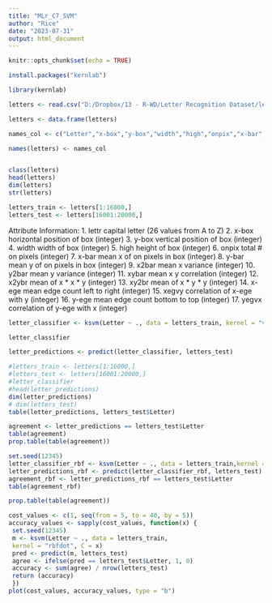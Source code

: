 ```yaml
---
title: "MLr_C7_SVM"
author: "Rice"
date: "2023-07-31"
output: html_document
---
```


```r
knitr::opts_chunk$set(echo = TRUE)
```

```r
install.packages("kernlab")
```

```r
library(kernlab)
```



```r
letters <- read.csv("D:/Dropbox/13 - R-WD/Letter Recognition Dataset/letter-recognition.csv",header=FALSE,stringsAsFactors = TRUE)

letters <- data.frame(letters)

names_col <- c("Letter","x-box","y-box","width","high","onpix","x-bar","y-bar","x2bar","y2bar","xybar","x2ybr","xy2br","x-ege","xegvy","y-evx","yegvx")

names(letters) <- names_col


class(letters)
head(letters)
dim(letters)
str(letters)
```
```r
letters_train <- letters[1:16000,]
letters_test <- letters[16001:20000,]
```
Attribute Information:
	 1.	lettr	capital letter	(26 values from A to Z)
	 2.	x-box	horizontal position of box	(integer)
	 3.	y-box	vertical position of box	(integer)
	 4.	width	width of box			(integer)
	 5.	high 	height of box			(integer)
	 6.	onpix	total # on pixels		(integer)
	 7.	x-bar	mean x of on pixels in box	(integer)
	 8.	y-bar	mean y of on pixels in box	(integer)
	 9.	x2bar	mean x variance			(integer)
	10.	y2bar	mean y variance			(integer)
	11.	xybar	mean x y correlation		(integer)
	12.	x2ybr	mean of x * x * y		(integer)
	13.	xy2br	mean of x * y * y		(integer)
	14.	x-ege	mean edge count left to right	(integer)
	15.	xegvy	correlation of x-ege with y	(integer)
	16.	y-ege	mean edge count bottom to top	(integer)
	17.	yegvx	correlation of y-ege with x	(integer)
	
```r


letter_classifier <- ksvm(Letter ~ ., data = letters_train, kernel = "vanilladot")

letter_classifier

```
```r
letter_predictions <- predict(letter_classifier, letters_test)

#letters_train <- letters[1:16000,]
#letters_test <- letters[16001:20000,]
#letter_classifier
#head(letter_predictions)
dim(letter_predictions)
# dim(letters_test)
table(letter_predictions, letters_test$Letter)

```
```r
agreement <- letter_predictions == letters_test$Letter
table(agreement)
prop.table(table(agreement))
```

```r
set.seed(12345)
letter_classifier_rbf <- ksvm(Letter ~ ., data = letters_train,kernel = "rbfdot")
letter_predictions_rbf <- predict(letter_classifier_rbf, letters_test)
agreement_rbf <- letter_predictions_rbf == letters_test$Letter
table(agreement_rbf)

prop.table(table(agreement))

```

```r
cost_values <- c(1, seq(from = 5, to = 40, by = 5))
accuracy_values <- sapply(cost_values, function(x) {
 set.seed(12345)
 m <- ksvm(Letter ~ ., data = letters_train,
 kernel = "rbfdot", C = x)
 pred <- predict(m, letters_test)
 agree <- ifelse(pred == letters_test$Letter, 1, 0)
 accuracy <- sum(agree) / nrow(letters_test)
 return (accuracy)
 })
plot(cost_values, accuracy_values, type = "b")
```


